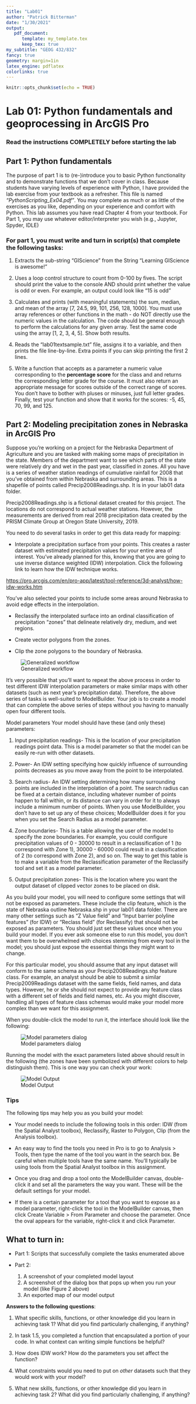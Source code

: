 ```yaml
---
title: "Lab01"
author: "Patrick Bitterman"
date: "1/30/2021"
output: 
   pdf_document: 
      template: my_template.tex
      keep_tex: true
my_subtitle: "GEOG 432/832"
fancy: true
geometry: margin=1in
latex_engine: pdflatex
colorlinks: true
---
```


```r
knitr::opts_chunk$set(echo = TRUE)
```

# Lab 01: Python fundamentals and geoprocessing in ArcGIS Pro

### Read the instructions COMPLETELY before starting the lab

## Part 1: Python fundamentals

The purpose of part 1 is to (re-)introduce you to basic Python functionality and to demonstrate functions that we don't cover in class. Because students have varying levels of experience with Python, I have provided the lab exercise from your textbook as a refresher. This file is named *"PythonScripting_Ex04.pdf"*. You may complete as much or as little of the exercises as you like, depending on your experience and comfort with Python. This lab assumes you have read Chapter 4 from your textbook. For Part 1, you may use whatever editor/interpreter you wish (e.g., Jupyter, Spyder, IDLE)

### For part 1, you must write and turn in script(s) that complete the following tasks:

1. Extracts the sub-string "GIScience" from the String "Learning GIScience is awesome!"

2. Uses a loop control structure to count from 0-100 by fives. The script should print the value to the console AND should print whether the value is odd or even. For example, an output could look like "15 is odd"

3. Calculates and prints (with meaningful statements) the sum, median, and mean of the array [7, 24.5, 99, 101, 256, 128, 1000]. You must use array references or other functions in the math - do NOT directly use the numeric values in the calculation. The code should be general enough to perform the calculations for any given array. Test the same code using the array [1, 2, 3, 4, 5]. Show both results.

4. Reads the "lab01textsample.txt" file, assigns it to a variable, and then prints the file line-by-line. Extra points if you can skip printing the first 2 lines.

5. Write a function that accepts as a parameter a numeric value corresponding to the **percentage score** for the class and and returns the corresponding letter grade for the course. It must also return an appropriate message for scores outside of the correct range of scores. You don't have to bother with pluses or minuses, just full letter grades. Finally, test your function and show that it works for the scores: -5, 45, 70, 99, and 125.

\newpage

## Part 2: Modeling precipitation zones in Nebraska in ArcGIS Pro

Suppose you're working on a project for the Nebraska Department of Agriculture and you are tasked with making some maps of precipitation in the state. Members of the department want to see which parts of the state were relatively dry and wet in the past year, classified in zones. All you have is a series of weather station readings of cumulative rainfall for 2008 that you've obtained from within Nebraska and surrounding areas. This is a shapefile of points called Precip2008Readings.shp. It is in your lab01 data folder.

Precip2008Readings.shp is a fictional dataset created for this project. The locations do not correspond to actual weather stations. However, the measurements are derived from real 2018 precipitation data created by the PRISM Climate Group at Oregon State University, 2019.

You need to do several tasks in order to get this data ready for mapping:

- Interpolate a precipitation surface from your points. This creates a raster dataset with estimated precipitation values for your entire area of interest. You've already planned for this, knowing that you are going to use inverse distance weighted (IDW) interpolation. Click the following link to learn how the IDW technique works.

[https://pro.arcgis.com/en/pro-app/latest/tool-reference/3d-analyst/how-idw-works.htm](https://pro.arcgis.com/en/pro-app/latest/tool-reference/3d-analyst/how-idw-works.htm)

You've also selected your points to include some areas around Nebraska to avoid edge effects in the interpolation.

- Reclassify the interpolated surface into an ordinal classification of precipitation "zones" that delineate relatively dry, medium, and wet regions.

- Create vector polygons from the zones.

- Clip the zone polygons to the boundary of Nebraska.


![Generalized workflow](./labs/images/project1_model_workflow.png)

It's very possible that you'll want to repeat the above process in order to test different IDW interpolation parameters or make similar maps with other datasets (such as next year's precipitation data). Therefore, the above series of tasks is well-suited to ModelBuilder. Your job is to create a model that can complete the above series of steps without you having to manually open four different tools.


Model parameters
Your model should have these (and only these) parameters:

1. Input precipitation readings- This is the location of your precipitation readings point data. This is a model parameter so that the model can be easily re-run with other datasets.

2. Power- An IDW setting specifying how quickly influence of surrounding points decreases as you move away from the point to be interpolated.

3. Search radius- An IDW setting determining how many surrounding points are included in the interpolation of a point. The search radius can be fixed at a certain distance, including whatever number of points happen to fall within, or its distance can vary in order for it to always include a minimum number of points. When you use ModelBuilder, you don't have to set up any of these choices; ModelBuilder does it for you when you set the Search Radius as a model parameter.

4. Zone boundaries- This is a table allowing the user of the model to specify the zone boundaries. For example, you could configure precipitation values of 0 - 30000 to result in a reclassification of 1 (to correspond with Zone 1), 30000 - 60000 could result in a classification of 2 (to correspond with Zone 2), and so on. The way to get this table is to make a variable from the Reclassification parameter of the Reclassify tool and set it as a model parameter.

5. Output precipitation zones- This is the location where you want the output dataset of clipped vector zones to be placed on disk.

As you build your model, you will need to configure some settings that will not be exposed as parameters. These include the clip feature, which is the state of Nebraska outline Nebraska.shp in your lab01 data folder. There are many other settings such as "Z Value field" and "Input barrier polyline features" (for IDW) or "Reclass field" (for Reclassify) that should not be exposed as parameters. You should just set these values once when you build your model. If you ever ask someone else to run this model, you don't want them to be overwhelmed with choices stemming from every tool in the model; you should just expose the essential things they might want to change.

For this particular model, you should assume that any input dataset will conform to the same schema as your Precip2008Readings.shp feature class. For example, an analyst should be able to submit a similar Precip2009Readings dataset with the same fields, field names, and data types. However, he or she should not expect to provide any feature class with a different set of fields and field names, etc. As you might discover, handling all types of feature class schemas would make your model more complex than we want for this assignment.

When you double-click the model to run it, the interface should look like the following:

![Model parameters dialog](./labs/images/create_precip_zones_ui_pro_0.png)

Running the model with the exact parameters listed above should result in the following (the zones have been symbolized with different colors to help distinguish them). This is one way you can check your work:

![Model Output](./labs/images/project1_model_output.png)

### Tips

The following tips may help you as you build your model:

- Your model needs to include the following tools in this order: IDW (from the Spatial Analyst toolbox), Reclassify, Raster to Polygon, Clip (from the Analysis toolbox).

- An easy way to find the tools you need in Pro is to go to Analysis > Tools, then type the name of the tool you want in the search box. Be careful when multiple tools have the same name. You'll typically be using tools from the Spatial Analyst toolbox in this assignment.

- Once you drag and drop a tool onto the ModelBuilder canvas, double-click it and set all the parameters the way you want. These will be the default settings for your model.

- If there is a certain parameter for a tool that you want to expose as a model parameter, right-click the tool in the ModelBuilder canvas, then click Create Variable > From Parameter and choose the parameter. Once the oval appears for the variable, right-click it and click Parameter.

\newpage
## What to turn in:

- Part 1: Scripts that successfully complete the tasks enumerated above

- Part 2: 
  1. A screenshot of your completed model layout
  2. A screenshot of the dialog box that pops up when you run your model (like Figure 2 above)
  3. An exported map of our model output
  
**Answers to the following questions**:

1. What specific skills, functions, or other knowledge did you learn in achieving task 1? What did you find particularly challenging, if anything?

2. In task 1.5, you completed a function that encapsulated a portion of your code. In what context can writing simple functions be helpful?

3. How does IDW work? How do the parameters you set affect the function?

4. What constraints would you need to put on *other* datasets such that they would work with your model?

5. What new skills, functions, or other knowledge did you learn in achieving task 2? What did you find particularly challenging, if anything?



